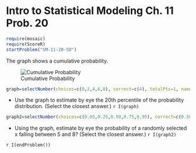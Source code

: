 Intro to Statistical Modeling Ch. 11 Prob. 20
========================================================
```r
require(mosaic)
require(ScoreR)
startProblem("SM-11-20-SD")
```

The graph shows a cumulative probability.

![Cumulative Probability](prob-quiz2.png)     

```r
graph=selectNumber(choices=c(0,2,4,6,8), correct=c(4), totalPts=1, name="estimate")
```
* Use the graph to estimate by eye the 20th percentile of the probability distribution. (Select the closest answer.) `r I(graph)`

```r
graph2=selectNumber(choices=c(0.05,0.25,0.50,0.75,0.95), correct=c(0.50), totalPts=1, name="estimate2")
```
* Using the graph, estimate by eye the probability of a randomly selected x falling between 5 and 8?  (Select the closest answer.) `r I(graph2)`

`r I(endProblem())`